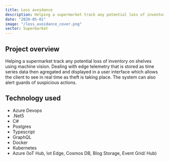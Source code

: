 ```yaml
---
title: Loss avoidance
description: Helping a supermarket track any potential loss of inventory on shelves using machine vision.
date: "2020-05-01"
image: "/loss_avoidance_cover.png"
sector: Supermarket
---
```


## Project overview

Helping a supermarket track any potential loss of inventory on shelves using machine vision. Dealing with edge telemetry that is stored as time series data then agregated and displayed in a user interface which allows the client to see in real time as theft is taking place. The system can also alert guards of suspicious actions.

## Technology used

- Azure Devops
- .Net5
- C#
- Postgres
- Typescript
- GraphQL
- Docker
- Kubernetes
- Azure (IoT Hub, Iot Edge, Cosmos DB, Blog Storage, Event Grid/ Hub)
